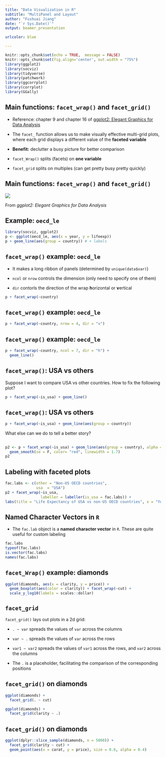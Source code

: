 ```yaml
---
title: "Data Visualization in R"
subtitle: "MultiPanel and Layout"
author: "Fushuai Jiang"
date: "`r Sys.Date()`"
output: beamer_presentation

urlcolor: blue

---
```


```r
knitr::opts_chunk$set(echo = TRUE,  message = FALSE)
knitr::opts_chunk$set(fig.align='center', out.width = "75%")
library(ggplot2)
library(socviz)
library(tidyverse)
library(patchwork)
library(ggcorrplot)
library(corrplot)
library(GGally)
```



## Main functions: `facet_wrap()` and `facet_grid()`

- Reference: chapter 9 and chapter 16 of [ggplot2: Elegant Graphics for Data Analysis](https://ggplot2-book.org/facet.html)


- The `facet_` function allows us to make visually effective multi-grid plots, where each grid displays a different value of the **faceted variable**

- **Benefit:** declutter a busy picture for better comparison

- `facet_Wrap()` splits (facets) on **one variable**

- `facet_grid` splits on multiples (can get pretty busy pretty quickly)



## Main functions: `facet_wrap()` and `facet_grid()`

![](images/08_facet.png)

\tiny From *ggplot2: Elegant Graphics for Data Analysis* 


## Example: `oecd_le`

\tiny
```r
library(socviz, ggplot2)
p <- ggplot(oecd_le, aes(x = year, y = lifeexp))
p + geom_line(aes(group = country)) # + labels
```



## `facet_wrap()` example: `oecd_le`

- It makes a long ribbon of panels (determined by `unique(data$var)`)

- `ncol` or `nrow` controls the dimension (only need to specify one of them)

- `dir` contorls the direction of the wrap **h**orizontal or **v**ertical


```r
p + facet_wrap(~country)
```


## `facet_wrap()` example: `oecd_le`

```r
p + facet_wrap(~country, nrow = 4, dir = "v")
```

## `facet_wrap()` example: `oecd_le`

```r
p + facet_wrap(~country, ncol = 7, dir = "h") + 
  geom_line()
```

## `facet_wrap()`: USA vs others

Suppose I want to compare USA vs other countries. How to fix the following plot?

```r
p + facet_wrap(~is_usa) + geom_line()
```
## `facet_wrap()`: USA vs others

```r
p + facet_wrap(~is_usa) + geom_line(aes(group = country))
```

What else can we do to tell a better story?

## 

```r
p2 <- p + facet_wrap(~is_usa) + geom_line(aes(group = country), alpha = 0.4) + 
  geom_smooth(se = F, color= "red", linewidth = 1.7)
p2
```

## Labeling with faceted plots

```r
fac.labs <- c(other = "Non-US OECD countries", 
              usa  = "USA")
p2 + facet_wrap(~is_usa, 
                labeller = labeller(is_usa = fac.labs)) + 
labs(title = "Life Expectancy of USA vs non-US OECD countries", x = "Year", y = "Life Expectancy (in years)", caption = "Source: OECD data") + ggthemes::theme_tufte()
```


## Named Character Vectors in `R`

- The `fac.lab` object is a **named character vector** in `R`. These are quite useful for custom labeling

```r
fac.labs
typeof(fac.labs)
is.vector(fac.labs)
names(fac.labs)
```


## `facet_Wrap()` example: diamonds

```r
ggplot(diamonds, aes(x = clarity, y = price)) + 
  geom_boxplot(aes(color = clarity)) + facet_wrap(~cut) + 
  scale_y_log10(labels = scales::dollar)
```



## `facet_grid`



`facet_grid()` lays out plots in a 2d grid:

- `. ~ var` spreads the values of `var` across the columns
  
- `var ~ .` spreads the values of `var` across the rows
  
- `var1 ~ var2` spreads the values of `var1` across the rows, and `var2` across the columns
  
- The `.` is a placeholder, facilitating the comparison of the corresponding positions
  

## `facet_grid()` on diamonds

```{=latex}
\begin{columns}
\column{0.5\textwidth}
```

```r
ggplot(diamonds) + 
  facet_grid(. ~ cut)
```

```{=latex}
\column{0.5\textwidth}
```

```r
ggplot(diamonds) + 
  facet_grid(clarity ~ .)
```

```{=latex}
\end{columns}
```






## `facet_grid()` on diamonds

```r
ggplot(dplyr::slice_sample(diamonds, n = 5000)) + 
  facet_grid(clarity ~ cut) + 
  geom_point(aes(x = carat, y = price), size = 0.6, alpha = 0.4)
```




















